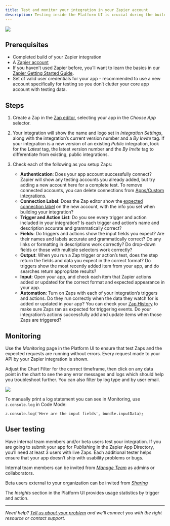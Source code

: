 ```yaml
---
title: Test and monitor your integration in your Zapier account
description: Testing inside the Platform UI is crucial during the building process. To ensure users can benefit from your integration’s features, it is equally crucial to test your integration within the Zap editor. This is the best way to notice details that might have been overlooked while building your integration.
---
```


<Frame>
  <img src="/images/4f69910e7b7d5fb9325d0e36579bca5a.png"/>
</Frame>

## Prerequisites

*   Completed build of your Zapier integration
*   A [Zapier account](https://zapier.com/sign-up)
*   If you haven’t used Zapier before, you’ll want to learn the basics in our [Zapier Getting Started Guide](https://zapier.com/learn/zapier-quick-start-guide/).
*   Set of valid user credentials for your app - recommended to use a new account specifically for testing so you don’t clutter your core app account with testing data.

## Steps

1.  Create a Zap in the [Zap editor](https://zapier.com/app/editor/), selecting your app in the _Choose App_ selector.

2.  Your integration will show the name and logo set in _Integration Settings_, along with the integration’s current version number and a _By Invite_ tag. If your integration is a new version of an existing _Public_ integration, look for the _Latest_ tag, the latest version number and the _By Invite_ tag to differentiate from existing, public integrations.

3.  Check each of the following as you setup Zaps:

    *   **Authentication**: Does your app account successfully connect? Zapier will show any testing accounts you already added, but try adding a new account here for a complete test. To remove connected accounts, you can delete connections from [Apps/Custom integrations](/images/c97ff65c5857c3ebfeb302ffa8454867.png).
    *   **Connection Label**: Does the Zap editor show the [expected connection label](/images/693c0b1c08dabf06ea515995eab636aa.png) on the new account, with the info you set when building your integration?
    *   **Trigger and Action List**: Do you see every trigger and action included in your integration? Is each trigger and action’s name and description accurate and grammatically correct?
    *   **Fields**: Do triggers and actions show the input fields you expect? Are their names and labels accurate and grammatically correct? Do any links or formatting in descriptions work correctly? Do drop-down fields or those with multiple selectors work correctly?
    *   **Output**: When you run a Zap trigger or action’s test, does the step return the fields and data you expect in the correct format? Do triggers show the most recently added item from your app, and do searches return appropriate results?
    *   **Input**: Open your app, and check each item that Zapier actions added or updated for the correct format and expected appearance in your app.
    *   **Automation**: Turn on Zaps with each of your integration’s triggers and actions. Do they run correctly when the data they watch for is added or updated in your app? You can check your [Zap History](https://zapier.com/app/history) to make sure Zaps ran as expected for triggering events. Do your integration’s actions successfully add and update items when those Zaps are triggered?

## Monitoring

Use the _Monitoring_ page in the Platform UI to ensure that test Zaps and the expected requests are running without errors. Every request made to your API by your Zapier integration is shown.

Adjust the Chart Filter for the correct timeframe, then click on any data point in the chart to see the any error messages and logs which should help you troubleshoot further. You can also filter by log type and by user email.
<Frame>
  <img src="/images/8e7113b876e9dd37b71722fee763cf3e.png"/>
</Frame>

To manually print a log statement you can see in Monitoring, use `z.console.log` in Code Mode:

`z.console.log('Here are the input fields', bundle.inputData);`

## User testing

Have internal team members and/or beta users test your integration. If you are going to submit your app for _Publishing_ in the Zapier App Directory, you’ll need at least 3 users with live Zaps. Each additional tester helps ensure that your app doesn’t ship with usability problems or bugs.

Internal team members can be invited from _[Manage Team](/manage/add-team)_ as admins or collaborators.

Beta users external to your organization can be invited from _[Sharing](/manage/sharing)_

The _Insights_ section in the Platform UI provides usage statistics by trigger and action.

- - -

_Need help? [Tell us about your problem](https://developer.zapier.com/contact) and we’ll connect you with the right resource or contact support._
